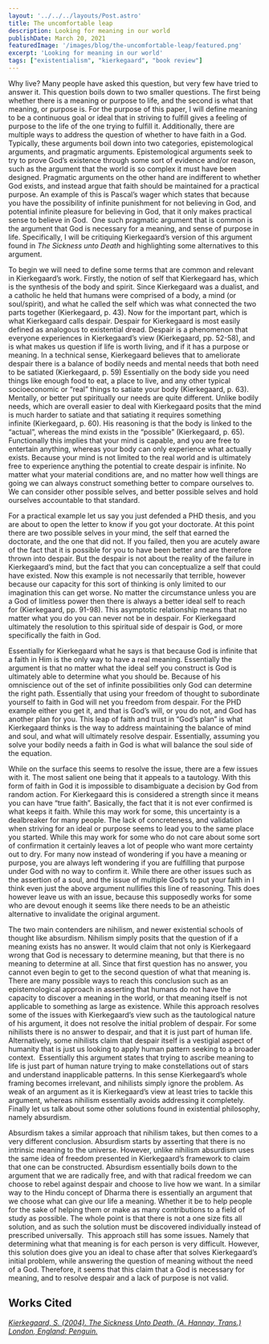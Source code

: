 ```yaml
---
layout: '../../../layouts/Post.astro'
title: The uncomfortable leap
description: Looking for meaning in our world
publishDate: March 20, 2021
featuredImage: '/images/blog/the-uncomfortable-leap/featured.png'
excerpt: 'Looking for meaning in our world'
tags: ["existentialism", "kierkegaard", "book review"]
---
```


Why live? Many people have asked this question, but very few have tried to answer it. This question boils down to two smaller questions. The first being whether there is a meaning or purpose to life, and the second is what that meaning, or purpose is. For the purpose of this paper, I will define meaning to be a continuous goal or ideal that in striving to fulfill gives a feeling of purpose to the life of the one trying to fulfill it. Additionally, there are multiple ways to address the question of whether to have faith in a God. Typically, these arguments boil down into two categories, epistemological arguments, and pragmatic arguments. Epistemological arguments seek to try to prove God’s existence through some sort of evidence and/or reason, such as the argument that the world is so complex it must have been designed. Pragmatic arguments on the other hand are indifferent to whether God exists, and instead argue that faith should be maintained for a practical purpose. An example of this is Pascal’s wager which states that because you have the possibility of infinite punishment for not believing in God, and potential infinite pleasure for believing in God, that it only makes practical sense to believe in God.  One such pragmatic argument that is common is the argument that God is necessary for a meaning, and sense of purpose in life. Specifically, I will be critiquing Kierkegaard’s version of this argument found in _The Sickness unto Death_ and highlighting some alternatives to this argument.

To begin we will need to define some terms that are common and relevant in Kierkegaard’s work. Firstly, the notion of self that Kierkegaard has, which is the synthesis of the body and spirit. Since Kierkegaard was a dualist, and a catholic he held that humans were comprised of a body, a mind (or soul/spirit), and what he called the self which was what connected the two parts together (Kierkegaard, p. 43). Now for the important part, which is what Kierkegaard calls despair. Despair for Kierkegaard is most easily defined as analogous to existential dread. Despair is a phenomenon that everyone experiences in Kierkegaard’s view (Kierkegaard, pp. 52-58), and is what makes us question if life is worth living, and if it has a purpose or meaning. In a technical sense, Kierkegaard believes that to ameliorate despair there is a balance of bodily needs and mental needs that both need to be satiated (Kierkegaard, p. 59) Essentially on the body side you need things like enough food to eat, a place to live, and any other typical socioeconomic or “real” things to satiate your body (Kierkegaard, p. 63). Mentally, or better put spiritually our needs are quite different. Unlike bodily needs, which are overall easier to deal with Kierkegaard posits that the mind is much harder to satiate and that satiating it requires something infinite (Kierkegaard, p. 60). His reasoning is that the body is linked to the “actual”, whereas the mind exists in the “possible” (Kierkegaard, p. 65). Functionally this implies that your mind is capable, and you are free to entertain anything, whereas your body can only experience what actually exists. Because your mind is not limited to the real world and is ultimately free to experience anything the potential to create despair is infinite. No matter what your material conditions are, and no matter how well things are going we can always construct something better to compare ourselves to. We can consider other possible selves, and better possible selves and hold ourselves accountable to that standard.

For a practical example let us say you just defended a PHD thesis, and you are about to open the letter to know if you got your doctorate. At this point there are two possible selves in your mind, the self that earned the doctorate, and the one that did not. If you failed, then you are acutely aware of the fact that it is possible for you to have been better and are therefore thrown into despair. But the despair is not about the reality of the failure in Kierkegaard’s mind, but the fact that you can conceptualize a self that could have existed. Now this example is not necessarily that terrible, however because our capacity for this sort of thinking is only limited to our imagination this can get worse. No matter the circumstance unless you are a God of limitless power then there is always a better ideal self to reach for (Kierkegaard, pp. 91-98). This asymptotic relationship means that no matter what you do you can never not be in despair. For Kierkegaard ultimately the resolution to this spiritual side of despair is God, or more specifically the faith in God.

Essentially for Kierkegaard what he says is that because God is infinite that a faith in Him is the only way to have a real meaning. Essentially the argument is that no matter what the ideal self you construct is God is ultimately able to determine what you should be. Because of his omniscience out of the set of infinite possibilities only God can determine the right path. Essentially that using your freedom of thought to subordinate yourself to faith in God will net you freedom from despair. For the PHD example either you get it, and that is God’s will, or you do not, and God has another plan for you. This leap of faith and trust in “God’s plan” is what Kierkegaard thinks is the way to address maintaining the balance of mind and soul, and what will ultimately resolve despair. Essentially, assuming you solve your bodily needs a faith in God is what will balance the soul side of the equation.

While on the surface this seems to resolve the issue, there are a few issues with it. The most salient one being that it appeals to a tautology. With this form of faith in God it is impossible to disambiguate a decision by God from random action. For Kierkegaard this is considered a strength since it means you can have “true faith”. Basically, the fact that it is not ever confirmed is what keeps it faith. While this may work for some, this uncertainty is a dealbreaker for many people. The lack of concreteness, and validation when striving for an ideal or purpose seems to lead you to the same place you started. While this may work for some who do not care about some sort of confirmation it certainly leaves a lot of people who want more certainty out to dry. For many now instead of wondering if you have a meaning or purpose, you are always left wondering if you are fulfilling that purpose under God with no way to confirm it. While there are other issues such as the assertion of a soul, and the issue of multiple God’s to put your faith in I think even just the above argument nullifies this line of reasoning. This does however leave us with an issue, because this supposedly works for some who are devout enough it seems like there needs to be an atheistic alternative to invalidate the original argument.

The two main contenders are nihilism, and newer existential schools of thought like absurdism. Nihilism simply posits that the question of if a meaning exists has no answer. It would claim that not only is Kierkegaard wrong that God is necessary to determine meaning, but that there is no meaning to determine at all. Since that first question has no answer, you cannot even begin to get to the second question of what that meaning is. There are many possible ways to reach this conclusion such as an epistemological approach in asserting that humans do not have the capacity to discover a meaning in the world, or that meaning itself is not applicable to something as large as existence. While this approach resolves some of the issues with Kierkegaard’s view such as the tautological nature of his argument, it does not resolve the initial problem of despair. For some nihilists there is no answer to despair, and that it is just part of human life. Alternatively, some nihilists claim that despair itself is a vestigial aspect of humanity that is just us looking to apply human pattern seeking to a broader context.  Essentially this argument states that trying to ascribe meaning to life is just part of human nature trying to make constellations out of stars and understand inapplicable patterns. In this sense Kierkegaard’s whole framing becomes irrelevant, and nihilists simply ignore the problem. As weak of an argument as it is Kierkegaard’s view at least tries to tackle this argument, whereas nihilism essentially avoids addressing it completely. Finally let us talk about some other solutions found in existential philosophy, namely absurdism.

Absurdism takes a similar approach that nihilism takes, but then comes to a very different conclusion. Absurdism starts by asserting that there is no intrinsic meaning to the universe. However, unlike nihilism absurdism uses the same idea of freedom presented in Kierkegaard’s framework to claim that one can be constructed. Absurdism essentially boils down to the argument that we are radically free, and with that radical freedom we can choose to rebel against despair and choose to live how we want. In a similar way to the Hindu concept of Dharma there is essentially an argument that we choose what can give our life a meaning. Whether it be to help people for the sake of helping them or make as many contributions to a field of study as possible. The whole point is that there is not a one size fits all solution, and as such the solution must be discovered individually instead of prescribed universally.  This approach still has some issues. Namely that determining what that meaning is for each person is very difficult. However, this solution does give you an ideal to chase after that solves Kierkegaard’s initial problem, while answering the question of meaning without the need of a God. Therefore, it seems that this claim that a God is necessary for meaning, and to resolve despair and a lack of purpose is not valid.

## Works Cited

[*Kierkegaard, S. (2004). _The Sickness Unto Death._ (A. Hannay, Trans.) London, England: Penguin.*](https://isbnsearch.org/isbn/9780140445336)